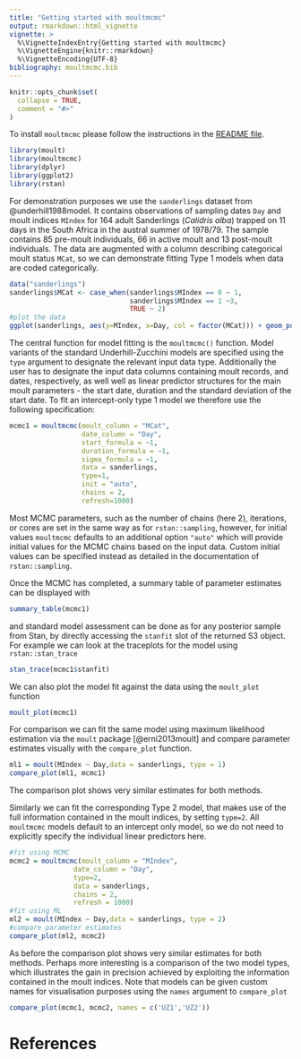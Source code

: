 ```yaml
---
title: "Getting started with moultmcmc"
output: rmarkdown::html_vignette
vignette: >
  %\VignetteIndexEntry{Getting started with moultmcmc}
  %\VignetteEngine{knitr::rmarkdown}
  %\VignetteEncoding{UTF-8}
bibliography: moultmcmc.bib
---
```


```r
knitr::opts_chunk$set(
  collapse = TRUE,
  comment = "#>"
)
```

To install `moultmcmc` please follow the instructions in the [README file](https://github.com/pboesu/moultmcmc#installation).

<!--**Note that as of January 2022 the moult package [@erni2013moult] is archived on CRAN because of an incompatibility with the upcoming R version 4.2.x. This vignette therefore relies on a patched version of the moult package for the time being. The patched version can be installed from github using the following command**-->

<!--
```r
#install patched moult package from github to avoid R CMD CHECK failures on R-devel
remotes::install_github('pboesu/moult', ref='patch_as_vector_error')
```
-->

```r
library(moult)
library(moultmcmc)
library(dplyr)
library(ggplot2)
library(rstan)
```

For demonstration purposes we use the `sanderlings` dataset from @underhill1988model. It contains observations of sampling dates `Day` and moult indices `MIndex` for 164 adult Sanderlings (*Calidris alba*) trapped on 11 days in the South Africa in the austral summer of 1978/79. The sample contains 85 pre-moult individuals, 66 in active moult and 13 post-moult individuals. The data are augmented with a column describing categorical moult status `MCat`, so we can demonstrate fitting Type 1 models when data are coded categorically.

```r
data("sanderlings")
sanderlings$MCat <- case_when(sanderlings$MIndex == 0 ~ 1,
                              sanderlings$MIndex == 1 ~3,
                              TRUE ~ 2)
#plot the data
ggplot(sanderlings, aes(y=MIndex, x=Day, col = factor(MCat))) + geom_point() +theme_classic()
```

The central function for model fitting is the `moultmcmc()` function. Model variants of the standard Underhill-Zucchini models are specified using the `type` argument to designate the relevant input data type. Additionally the user has to designate the input data columns containing moult records, and dates, respectively, as well well as linear predictor structures for the main moult parameters - the start date, duration and the standard deviation of the start date. To fit an intercept-only type 1 model we therefore use the following specification:
```r
mcmc1 = moultmcmc(moult_column = "MCat",
                  date_column = "Day",
                  start_formula = ~1,
                  duration_formula = ~1,
                  sigma_formula = ~1,
                  data = sanderlings,
                  type=1,
                  init = "auto",
                  chains = 2,
                  refresh=1000)
```
Most MCMC parameters, such as the number of chains (here 2), iterations, or cores are set in the same way as for `rstan::sampling`, however, for initial values `moultmcmc` defaults to an additional option `"auto"` which will provide initial values for the MCMC chains based on the input data. Custom initial values can be specified instead as detailed in the documentation of `rstan::sampling`.

Once the MCMC has completed, a summary table of parameter estimates can be displayed with
```r
summary_table(mcmc1)
```
and standard model assessment can be done as for any posterior sample from Stan, by directly accessing the `stanfit` slot of the returned S3 object. For example we can look at the traceplots for the model using `rstan::stan_trace`
```r
stan_trace(mcmc1$stanfit)
```
We can also plot the model fit against the data using the `moult_plot` function
```r
moult_plot(mcmc1)
```




For comparison we can fit the same model using maximum likelihood estimation via the `moult` package [@erni2013moult] and compare parameter estimates visually with the `compare_plot` function.
```r
ml1 = moult(MIndex ~ Day,data = sanderlings, type = 1)
compare_plot(ml1, mcmc1)
```

The comparison plot shows very similar estimates for both methods.

Similarly we can fit the corresponding Type 2 model, that makes use of the full information contained in the moult indices, by setting `type=2`. All `moultmcmc` models default to an intercept only model, so we do not need to explicitly specify the individual linear predictors here.

```r
#fit using MCMC
mcmc2 = moultmcmc(moult_column = "MIndex",
                date_column = "Day",
                type=2,
                data = sanderlings,
                chains = 2,
                refresh = 1000)
#fit using ML
ml2 = moult(MIndex ~ Day,data = sanderlings, type = 2)
#compare parameter estimates
compare_plot(ml2, mcmc2)
```

As before the comparison plot shows very similar estimates for both methods. Perhaps more interesting is a comparison of the two model types, which illustrates the gain in precision achieved by exploiting the information contained in the moult indices. Note that models can be given custom names for visualisation purposes using the `names` argument to `compare_plot`
```r
compare_plot(mcmc1, mcmc2, names = c('UZ1','UZ2'))
```

# References


